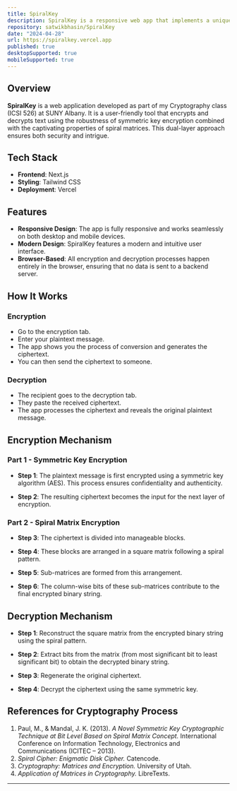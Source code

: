 ```yaml
---
title: SpiralKey
description: SpiralKey is a responsive web app that implements a unique cryptography method
repository: satwikbhasin/SpiralKey
date: "2024-04-28"
url: https://spiralkey.vercel.app
published: true
desktopSupported: true
mobileSupported: true
---
```


## Overview

**SpiralKey** is a web application developed as part of my Cryptography class (ICSI 526) at SUNY Albany. It is a user-friendly tool that encrypts and decrypts text using the robustness of symmetric key encryption combined with the captivating properties of spiral matrices. This dual-layer approach ensures both security and intrigue.

## Tech Stack

- **Frontend**: Next.js
- **Styling**: Tailwind CSS
- **Deployment**: Vercel

## Features

- **Responsive Design**: The app is fully responsive and works seamlessly on both desktop and mobile devices.
- **Modern Design**: SpiralKey features a modern and intuitive user interface.
- **Browser-Based**: All encryption and decryption processes happen entirely in the browser, ensuring that no data is sent to a backend server.

## How It Works

### Encryption

- Go to the encryption tab.
- Enter your plaintext message.
- The app shows you the process of conversion and generates the ciphertext.
- You can then send the ciphertext to someone.

### Decryption

- The recipient goes to the decryption tab.
- They paste the received ciphertext.
- The app processes the ciphertext and reveals the original plaintext message.

## Encryption Mechanism

### Part 1 - Symmetric Key Encryption

- **Step 1**: The plaintext message is first encrypted using a symmetric key algorithm (AES). This process ensures confidentiality and authenticity.

- **Step 2**: The resulting ciphertext becomes the input for the next layer of encryption.

### Part 2 - Spiral Matrix Encryption

- **Step 3**: The ciphertext is divided into manageable blocks.

- **Step 4**: These blocks are arranged in a square matrix following a spiral pattern.

- **Step 5**: Sub-matrices are formed from this arrangement.

- **Step 6**: The column-wise bits of these sub-matrices contribute to the final encrypted binary string.

## Decryption Mechanism

- **Step 1**: Reconstruct the square matrix from the encrypted binary string using the spiral pattern.

- **Step 2**: Extract bits from the matrix (from most significant bit to least significant bit) to obtain the decrypted binary string.

- **Step 3**: Regenerate the original ciphertext.

- **Step 4**: Decrypt the ciphertext using the same symmetric key.

## References for Cryptography Process

1. Paul, M., & Mandal, J. K. (2013). _A Novel Symmetric Key Cryptographic Technique at Bit Level Based on Spiral Matrix Concept._ International Conference on Information Technology, Electronics and Communications (ICITEC – 2013).
2. _Spiral Cipher: Enigmatic Disk Cipher._ Catencode.
3. _Cryptography: Matrices and Encryption._ University of Utah.
4. _Application of Matrices in Cryptography._ LibreTexts.

---
